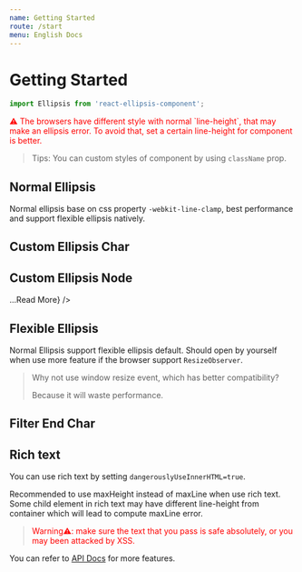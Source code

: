 ```yaml
---
name: Getting Started
route: /start
menu: English Docs
---
```



# Getting Started

```js
import Ellipsis from 'react-ellipsis-component';
```

<p style="color: red;">⚠️ The browsers have different style with normal `line-height`, that may make an ellipsis error.
To avoid that, set a certain line-height for component is better.</p>

> Tips: You can custom styles of component by using `className` prop.

## Normal Ellipsis

<Playground>
  <Ellipsis
    text="A high performance and customized ellipsis component for react. Support to custom ellipsis char, ellipsis html, end char filter, reflow callback, ...etc."
    maxLine="1"
  />
</Playground>

Normal ellipsis base on css property `-webkit-line-clamp`, best performance and support flexible ellipsis natively.

## Custom Ellipsis Char

<Playground>
  <Ellipsis
    text="A high performance and customized ellipsis component for react. Support to custom ellipsis char, ellipsis html, end char filter, reflow callback, ...etc."
    maxLine="1"
    ellipsisNode=" ...Read More"
  />
</Playground>

## Custom Ellipsis Node

<Playground>
  <Ellipsis
    text="A high performance and customized ellipsis component for react. Support to custom ellipsis char, ellipsis html, end char filter, reflow callback, ...etc."
    maxLine="1"
    ellipsisNode={<a href="/start#custom-ellipsis-node">...Read More</a>}
  />
</Playground>

## Flexible Ellipsis

Normal Ellipsis support flexible ellipsis default. Should open by yourself when use more feature if the browser support `ResizeObserver`.

> Why not use window resize event, which has better compatibility?
>
> Because it will waste performance.

<Playground>
  <Ellipsis
    text="A high performance and customized ellipsis component for react. Support to custom ellipsis char, ellipsis html, end char filter, reflow callback, ...etc."
    maxLine="1"
    ellipsisNode=" ...Read More"
    reflowOnResize={true}
  />
</Playground>

## Filter End Char

<Playground>
  <Ellipsis
    text="A high performance and customized ellipsis component for react. Support to custom ellipsis char, ellipsis html, end char filter, reflow callback, ...etc."
    maxLine="1"
    ellipsisNode=" ...Read More"
    endExcludes={[' ', ',', '.']}
    reflowOnResize={true}
  />
</Playground>

## Rich text

You can use rich text by setting `dangerouslyUseInnerHTML=true`.

Recommended to use maxHeight instead of maxLine when use rich text.
Some child element in rich text may have different line-height from container
which will lead to compute maxLine error.

> <p style="color: red;">Warning⚠️: make sure the text that you pass is safe absolutely, or you may been attacked by XSS.</p>

<Playground>
  <Ellipsis
    text="A <b>high performance</b> and <b>customized</b> ellipsis component for react. Support to custom ellipsis char, ellipsis html, end char filter, reflow callback, ...etc."
    maxHeight="30"
    dangerouslyUseInnerHTML={true}
    reflowOnResize={true}
  />
</Playground>

You can refer to [API Docs](/api) for more features.
